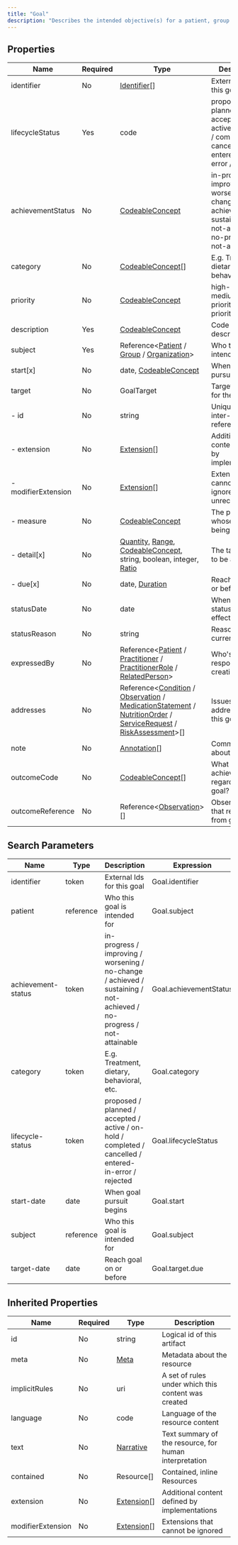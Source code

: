 ```yaml
---
title: "Goal"
description: "Describes the intended objective(s) for a patient, group or organization care, for example, weight loss, restoring an activity of daily living, obtaining herd immunity via immunization, meeting a process improvement objective, etc."
---
```


## Properties

| Name                | Required | Type                                                                                                                                                                                                                                                                                                                                                                                                 | Description                                                                                                           |
| ------------------- | -------- | ---------------------------------------------------------------------------------------------------------------------------------------------------------------------------------------------------------------------------------------------------------------------------------------------------------------------------------------------------------------------------------------------------- | --------------------------------------------------------------------------------------------------------------------- |
| identifier          | No       | [Identifier](/medical-api/fhir/data-types/identifier)[]                                                                                                                                                                                                                                                                                                                                              | External Ids for this goal                                                                                            |
| lifecycleStatus     | Yes      | code                                                                                                                                                                                                                                                                                                                                                                                                 | proposed / planned / accepted / active / on-hold / completed / cancelled / entered-in-error / rejected                |
| achievementStatus   | No       | [CodeableConcept](/medical-api/fhir/data-types/codeableconcept)                                                                                                                                                                                                                                                                                                                                      | in-progress / improving / worsening / no-change / achieved / sustaining / not-achieved / no-progress / not-attainable |
| category            | No       | [CodeableConcept](/medical-api/fhir/data-types/codeableconcept)[]                                                                                                                                                                                                                                                                                                                                    | E.g. Treatment, dietary, behavioral, etc.                                                                             |
| priority            | No       | [CodeableConcept](/medical-api/fhir/data-types/codeableconcept)                                                                                                                                                                                                                                                                                                                                      | high-priority / medium-priority / low-priority                                                                        |
| description         | Yes      | [CodeableConcept](/medical-api/fhir/data-types/codeableconcept)                                                                                                                                                                                                                                                                                                                                      | Code or text describing goal                                                                                          |
| subject             | Yes      | Reference&lt;[Patient](/medical-api/fhir/resources/patient) / [Group](/medical-api/fhir/resources/group) / [Organization](/medical-api/fhir/resources/organization)&gt;                                                                                                                                                                                                                              | Who this goal is intended for                                                                                         |
| start[x]            | No       | date, [CodeableConcept](/medical-api/fhir/data-types/codeableconcept)                                                                                                                                                                                                                                                                                                                                | When goal pursuit begins                                                                                              |
| target              | No       | GoalTarget                                                                                                                                                                                                                                                                                                                                                                                           | Target outcome for the goal                                                                                           |
| - id                | No       | string                                                                                                                                                                                                                                                                                                                                                                                               | Unique id for inter-element referencing                                                                               |
| - extension         | No       | [Extension](/medical-api/fhir/data-types/extension)[]                                                                                                                                                                                                                                                                                                                                                | Additional content defined by implementations                                                                         |
| - modifierExtension | No       | [Extension](/medical-api/fhir/data-types/extension)[]                                                                                                                                                                                                                                                                                                                                                | Extensions that cannot be ignored even if unrecognized                                                                |
| - measure           | No       | [CodeableConcept](/medical-api/fhir/data-types/codeableconcept)                                                                                                                                                                                                                                                                                                                                      | The parameter whose value is being tracked                                                                            |
| - detail[x]         | No       | [Quantity](/medical-api/fhir/data-types/quantity), [Range](/medical-api/fhir/data-types/range), [CodeableConcept](/medical-api/fhir/data-types/codeableconcept), string, boolean, integer, [Ratio](/medical-api/fhir/data-types/ratio)                                                                                                                                                               | The target value to be achieved                                                                                       |
| - due[x]            | No       | date, [Duration](/medical-api/fhir/data-types/duration)                                                                                                                                                                                                                                                                                                                                              | Reach goal on or before                                                                                               |
| statusDate          | No       | date                                                                                                                                                                                                                                                                                                                                                                                                 | When goal status took effect                                                                                          |
| statusReason        | No       | string                                                                                                                                                                                                                                                                                                                                                                                               | Reason for current status                                                                                             |
| expressedBy         | No       | Reference&lt;[Patient](/medical-api/fhir/resources/patient) / [Practitioner](/medical-api/fhir/resources/practitioner) / [PractitionerRole](/medical-api/fhir/resources/practitionerrole) / [RelatedPerson](/medical-api/fhir/resources/relatedperson)&gt;                                                                                                                                           | Who's responsible for creating Goal?                                                                                  |
| addresses           | No       | Reference&lt;[Condition](/medical-api/fhir/resources/condition) / [Observation](/medical-api/fhir/resources/observation) / [MedicationStatement](/medical-api/fhir/resources/medicationstatement) / [NutritionOrder](/medical-api/fhir/resources/nutritionorder) / [ServiceRequest](/medical-api/fhir/resources/servicerequest) / [RiskAssessment](/medical-api/fhir/resources/riskassessment)&gt;[] | Issues addressed by this goal                                                                                         |
| note                | No       | [Annotation](/medical-api/fhir/data-types/annotation)[]                                                                                                                                                                                                                                                                                                                                              | Comments about the goal                                                                                               |
| outcomeCode         | No       | [CodeableConcept](/medical-api/fhir/data-types/codeableconcept)[]                                                                                                                                                                                                                                                                                                                                    | What result was achieved regarding the goal?                                                                          |
| outcomeReference    | No       | Reference&lt;[Observation](/medical-api/fhir/resources/observation)&gt;[]                                                                                                                                                                                                                                                                                                                            | Observation that resulted from goal                                                                                   |

## Search Parameters

| Name               | Type      | Description                                                                                                           | Expression             |
| ------------------ | --------- | --------------------------------------------------------------------------------------------------------------------- | ---------------------- |
| identifier         | token     | External Ids for this goal                                                                                            | Goal.identifier        |
| patient            | reference | Who this goal is intended for                                                                                         | Goal.subject           |
| achievement-status | token     | in-progress / improving / worsening / no-change / achieved / sustaining / not-achieved / no-progress / not-attainable | Goal.achievementStatus |
| category           | token     | E.g. Treatment, dietary, behavioral, etc.                                                                             | Goal.category          |
| lifecycle-status   | token     | proposed / planned / accepted / active / on-hold / completed / cancelled / entered-in-error / rejected                | Goal.lifecycleStatus   |
| start-date         | date      | When goal pursuit begins                                                                                              | Goal.start             |
| subject            | reference | Who this goal is intended for                                                                                         | Goal.subject           |
| target-date        | date      | Reach goal on or before                                                                                               | Goal.target.due        |

## Inherited Properties

| Name              | Required | Type                                                  | Description                                            |
| ----------------- | -------- | ----------------------------------------------------- | ------------------------------------------------------ |
| id                | No       | string                                                | Logical id of this artifact                            |
| meta              | No       | [Meta](/medical-api/fhir/data-types/meta)             | Metadata about the resource                            |
| implicitRules     | No       | uri                                                   | A set of rules under which this content was created    |
| language          | No       | code                                                  | Language of the resource content                       |
| text              | No       | [Narrative](/medical-api/fhir/data-types/narrative)   | Text summary of the resource, for human interpretation |
| contained         | No       | Resource[]                                            | Contained, inline Resources                            |
| extension         | No       | [Extension](/medical-api/fhir/data-types/extension)[] | Additional content defined by implementations          |
| modifierExtension | No       | [Extension](/medical-api/fhir/data-types/extension)[] | Extensions that cannot be ignored                      |
